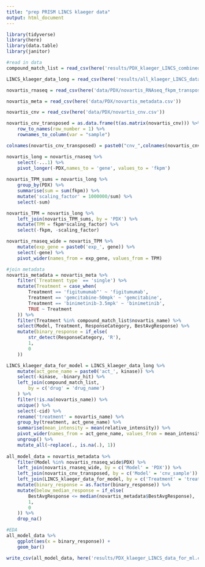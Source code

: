 ```yaml
---
title: "prep PRISM LINCS klaeger data"
output: html_document
---
```


```r
library(tidyverse)
library(here)
library(data.table)
library(janitor)
```

```r
#read in data 
compound_match_list = read_csv(here('results/PDX_klaeger_LINCS_combined_drug_matches.csv'))

LINCS_klaeger_data_long = read_csv(here('results/all_klaeger_LINCS_data_for_ml_long.csv'))

novartis_rnaseq = read_csv(here('data/PDX/novartis_RNAseq_fkpm_transposed.csv'))

novartis_meta = read_csv(here('data/PDX/novartis_metadata.csv'))

novartis_cnv = read_csv(here('data/PDX/novartis_cnv.csv'))

novartis_cnv_transposed = as.data.frame(t(as.matrix(novartis_cnv))) %>% 
	row_to_names(row_number = 1) %>% 
	rownames_to_column(var = "sample")

colnames(novartis_cnv_transposed) = paste0("cnv_",colnames(novartis_cnv_transposed))
```

```r
novartis_long = novartis_rnaseq %>% 
	select(-...1) %>% 
	pivot_longer(-PDX,names_to = 'gene', values_to = 'fkpm')
	
novartis_TPM_sums = novartis_long %>% 
	group_by(PDX) %>% 
	summarise(sum = sum(fkpm)) %>% 
	mutate('scaling_factor' = 1000000/sum) %>% 
	select(-sum)

novartis_TPM = novartis_long %>% 
	left_join(novartis_TPM_sums, by = 'PDX') %>% 
	mutate(TPM = fkpm*scaling_factor) %>% 
	select(-fkpm, -scaling_factor)

novartis_rnaseq_wide = novartis_TPM %>% 
	mutate(exp_gene = paste0('exp_', gene)) %>% 
	select(-gene) %>% 
	pivot_wider(names_from = exp_gene, values_from = TPM)

#join metadata
novartis_metadata = novartis_meta %>% 
	filter(`Treatment type` == 'single') %>% 
	mutate(Treatment = case_when(
		Treatment == 'figitumumab"' ~ 'figitumumab',
		Treatment == 'gemcitabine-50mpk' ~ 'gemcitabine',
		Treatment == 'binimetinib-3.5mpk' ~ 'binimetinib',
		TRUE ~ Treatment
	)) %>% 
	filter(Treatment %in% compound_match_list$novartis_name) %>% 
	select(Model, Treatment, ResponseCategory, BestAvgResponse) %>% 
	mutate(binary_response = if_else(
		str_detect(ResponseCategory, 'R'),
		1,
		0
	))

LINCS_klaeger_data_for_model = LINCS_klaeger_data_long %>% 
	mutate(act_gene_name = paste0('act_', kinase)) %>% 
	select(-kinase, -binary_hit) %>% 
	left_join(compound_match_list,
		by = c('drug' = 'drug_name')
	) %>% 
	filter(!is.na(novartis_name)) %>% 
	unique() %>%  
	select(-cid) %>%
	rename('treatment' = novartis_name) %>% 
	group_by(treatment, act_gene_name) %>%
	summarise(mean_intensity = mean(relative_intensity)) %>% 
	pivot_wider(names_from = act_gene_name, values_from = mean_intensity) %>%
	ungroup() %>% 
	mutate_all(~replace(., is.na(.), 1))
	
all_model_data = novartis_metadata %>% 
	filter(Model %in% novartis_rnaseq_wide$PDX) %>% 
	left_join(novartis_rnaseq_wide, by = c('Model' = 'PDX')) %>%
	left_join(novartis_cnv_transposed, by = c('Model' = 'cnv_sample')) %>%
	left_join(LINCS_klaeger_data_for_model, by = c('Treatment' = 'treatment')) %>% 
	mutate(binary_response = as.factor(binary_response)) %>% 
	mutate(below_median_response = if_else(
		BestAvgResponse <= median(novartis_metadata$BestAvgResponse),
		1,
		0
	)) %>% 
	drop_na()

#EDA
all_model_data %>% 
	ggplot(aes(x = binary_response)) +
	geom_bar()

write_csv(all_model_data, here('results/PDX_klaeger_LINCS_data_for_ml.csv'))

```